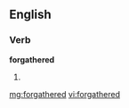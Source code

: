 ==English==

===Verb===
'''forgathered'''

# {{past of|[[forgather]]}}

[[mg:forgathered]]
[[vi:forgathered]]